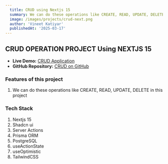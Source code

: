 ```yaml
---
  title: CRUD using Nextjs 15
  summary: We can do these operations like CREATE, READ, UPDATE, DELETE.
  image: /images/projects/crud-next.png
  author: 'Vineet Katiyar'
  publishedAt: '2025-03-17'
---
```


## CRUD OPERATION PROJECT Using NEXTJS 15

- **Live Demo:** [CRUD Application](https://crud-with-server-actions.vercel.app)
- **GitHub Repository:** [CRUD on GitHub](https://github.com/vineetkatiyar/crud-with-server-actions)

### Features of this project
1. We can do these operations like CREATE, READ, UPDATE, DELETE in this project

### Tech Stack
1. Nextjs 15
2. Shadcn ui
3. Server Actions
4. Prisma ORM
5. PostgreSQL
6. useActionState
7. useOptimistic 
8. TailwindCSS

